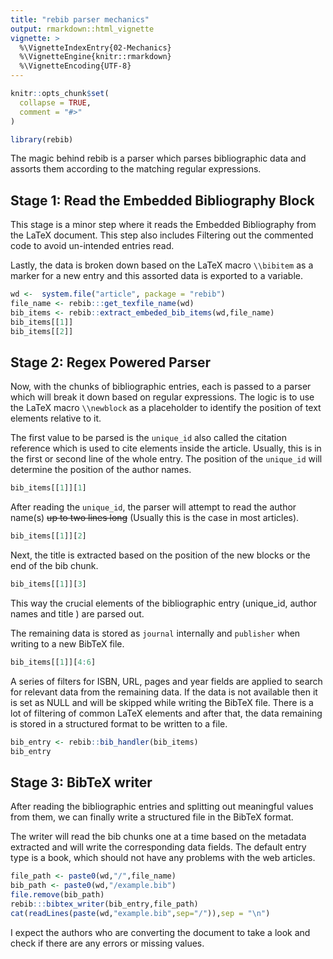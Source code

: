 ```yaml
---
title: "rebib parser mechanics"
output: rmarkdown::html_vignette
vignette: >
  %\VignetteIndexEntry{02-Mechanics}
  %\VignetteEngine{knitr::rmarkdown}
  %\VignetteEncoding{UTF-8}
---
```


```r
knitr::opts_chunk$set(
  collapse = TRUE,
  comment = "#>"
)
```

```r
library(rebib)
```

The magic behind rebib is a parser which parses bibliographic data and assorts them according to the matching regular expressions.

## Stage 1: Read the Embedded Bibliography Block

This stage is a minor step where it reads the Embedded Bibliography from the LaTeX document. This step also includes Filtering out the commented code to avoid un-intended entries read.

Lastly, the data is broken down based on the LaTeX macro `\\bibitem` as a marker for a new entry and this assorted data is exported to a variable.

```r
wd <-  system.file("article", package = "rebib")
file_name <- rebib:::get_texfile_name(wd)
bib_items <- rebib::extract_embeded_bib_items(wd,file_name)
bib_items[[1]]
bib_items[[2]]
```


## Stage 2: Regex Powered Parser


Now, with the chunks of bibliographic entries, each is passed to a parser which will break it down based on regular expressions.
The logic is to use the LaTeX macro `\\newblock` as a placeholder to identify the position of text elements relative to it.

The first value to be parsed is the `unique_id` also called the citation reference which is used to cite elements inside the article. Usually, this is in the first or second line of the whole entry. The position of the 
`unique_id` will determine the position of the author names.

```r
bib_items[[1]][1]
```

After reading the `unique_id`, the parser will attempt to read the author name(s) ~~up to two lines long~~  (Usually this is the case in most articles).


```r
bib_items[[1]][2]
```

Next, the title is extracted based on the position of the new blocks or the end of the bib chunk. 


```r
bib_items[[1]][3]
```

This way the crucial elements of the bibliographic entry (unique_id, author names and title ) are parsed out.

The remaining data is stored as `journal` internally and `publisher` when writing to a new BibTeX file.


```r
bib_items[[1]][4:6]
```

A series of filters for ISBN, URL, pages and year fields are applied to search for relevant data from the remaining data. If the data is not available then it is set as NULL and will be skipped while writing the BibTeX file. 
There is a lot of filtering of common LaTeX elements and after that, the data remaining is stored in a structured format to be written to a file. 


```r
bib_entry <- rebib::bib_handler(bib_items)
bib_entry
```

## Stage 3: BibTeX writer

After reading the bibliographic entries and splitting out meaningful values from them, we can finally write a structured file in the BibTeX format.

The writer will read the bib chunks one at a time based on the metadata extracted and will write the corresponding data fields. The default entry type is a book, which should not have any problems with the web articles. 

```r
file_path <- paste0(wd,"/",file_name)
bib_path <- paste0(wd,"/example.bib")
file.remove(bib_path)
rebib:::bibtex_writer(bib_entry,file_path)
cat(readLines(paste(wd,"example.bib",sep="/")),sep = "\n")
```


I expect the authors who are converting the document to take a look and check if there are any errors or missing values. 
